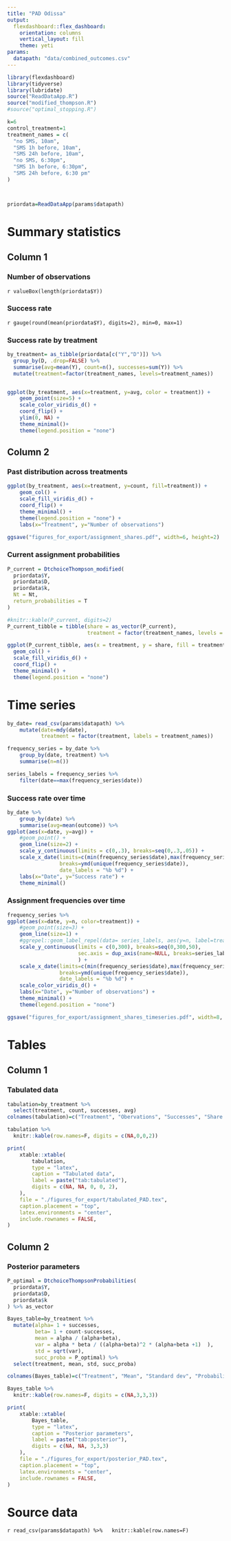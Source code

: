 ```yaml
---
title: "PAD Odissa"
output: 
  flexdashboard::flex_dashboard:
    orientation: columns
    vertical_layout: fill
    theme: yeti
params:
  datapath: "data/combined_outcomes.csv"
---
```


```r
library(flexdashboard)
library(tidyverse)
library(lubridate)
source("ReadDataApp.R")
source("modified_thompson.R")
#source("optimal_stopping.R")
```

```r
k=6
control_treatment=1
treatment_names = c(
  "no SMS, 10am",
  "SMS 1h before, 10am",
  "SMS 24h before, 10am",
  "no SMS, 6:30pm",
  "SMS 1h before, 6:30pm",
  "SMS 24h before, 6:30 pm"
)



priordata=ReadDataApp(params$datapath)
```

# Summary statistics


Column 1
--------------------------------------------------



### Number of observations 


`r valueBox(length(priordata$Y))`

### Success rate
`r gauge(round(mean(priordata$Y), digits=2), min=0, max=1)`




### Success rate by treatment

```r
by_treatment= as_tibble(priordata[c("Y","D")]) %>% 
  group_by(D, .drop=FALSE) %>% 
  summarise(avg=mean(Y), count=n(), successes=sum(Y)) %>% 
  mutate(treatment=factor(treatment_names, levels=treatment_names))


ggplot(by_treatment, aes(x=treatment, y=avg, color = treatment)) +
    geom_point(size=5) +
    scale_color_viridis_d() +
    coord_flip() +
    ylim(0, NA) +
    theme_minimal()+
    theme(legend.position = "none")
```                    


Column 2
--------------------------------------------------



### Past distribution across treatments

```r
ggplot(by_treatment, aes(x=treatment, y=count, fill=treatment)) +
    geom_col() +
    scale_fill_viridis_d() +
    coord_flip() +
    theme_minimal() +
    theme(legend.position = "none") +
    labs(x="Treatment", y="Number of observations")

ggsave("figures_for_export/assignment_shares.pdf", width=6, height=2)
```



### Current assignment probabilities

```r
P_current = DtchoiceThompson_modified(
  priordata$Y,
  priordata$D,
  priordata$k,
  Nt = Nt,
  return_probabilities = T
)

#knitr::kable(P_current, digits=2)
P_current_tibble = tibble(share = as_vector(P_current),
                          treatment = factor(treatment_names, levels = treatment_names))

ggplot(P_current_tibble, aes(x = treatment, y = share, fill = treatment)) +
  geom_col() +
  scale_fill_viridis_d() +
  coord_flip() +
  theme_minimal() +
  theme(legend.position = "none")
```


# Time series

```r
by_date= read_csv(params$datapath) %>% 
    mutate(date=mdy(date),
           treatment = factor(treatment, labels = treatment_names)) 

frequency_series = by_date %>% 
    group_by(date, treatment) %>% 
    summarise(n=n()) 

series_labels = frequency_series %>% 
    filter(date==max(frequency_series$date))
```


### Success rate over time

```r
by_date %>% 
    group_by(date) %>% 
    summarise(avg=mean(outcome)) %>% 
ggplot(aes(x=date, y=avg)) +
    #geom_point() +
    geom_line(size=2) +
    scale_y_continuous(limits = c(0,.3), breaks=seq(0,.3,.05)) +
    scale_x_date(limits=c(min(frequency_series$date),max(frequency_series$date)+3),
                 breaks=ymd(unique(frequency_series$date)),
                 date_labels = "%b %d") +
    labs(x="Date", y="Success rate") +
    theme_minimal()
```

### Assignment frequencies over time

```r


frequency_series %>% 
ggplot(aes(x=date, y=n, color=treatment)) +
    #geom_point(size=3) +
    geom_line(size=1) +
    #ggrepel::geom_label_repel(data= series_labels, aes(y=n, label=treatment), direction="y", hjust=0, size=3) +
    scale_y_continuous(limits = c(0,300), breaks=seq(0,300,50),
                       sec.axis = dup_axis(name=NULL, breaks=series_labels$n, labels=series_labels$treatment)
                       ) +
    scale_x_date(limits=c(min(frequency_series$date),max(frequency_series$date)),expand=expand_scale(mult=0),
                 breaks=ymd(unique(frequency_series$date)),
                 date_labels = "%b %d") +
    scale_color_viridis_d() +
    labs(x="Date", y="Number of observations") +
    theme_minimal() +
    theme(legend.position = "none")

ggsave("figures_for_export/assignment_shares_timeseries.pdf", width=8, height=3)
```

# Tables

## Column 1

### Tabulated data

```r
tabulation=by_treatment %>% 
  select(treatment, count, successes, avg)
colnames(tabulation)=c("Treatment", "Obervations", "Successes", "Share of successes")

tabulation %>% 
  knitr::kable(row.names=F, digits = c(NA,0,0,2))

print(
    xtable::xtable(
        tabulation,
        type = "latex",
        caption = "Tabulated data",
        label = paste("tab:tabulated"),
        digits = c(NA, NA, 0, 0, 2),
    ),
    file = "./figures_for_export/tabulated_PAD.tex",
    caption.placement = "top",
    latex.environments = "center",
    include.rownames = FALSE,
)    
```

## Column 2

### Posterior parameters

```r
P_optimal = DtchoiceThompsonProbabilities(
  priordata$Y,
  priordata$D,
  priordata$k
) %>% as_vector

Bayes_table=by_treatment %>% 
  mutate(alpha= 1 + successes,
         beta= 1 + count-successes,
         mean = alpha / (alpha+beta),
         var = alpha * beta / ((alpha+beta)^2 * (alpha+beta +1)  ),
         std = sqrt(var),
         succ_proba = P_optimal) %>% 
  select(treatment, mean, std, succ_proba) 

colnames(Bayes_table)=c("Treatment", "Mean", "Standard dev", "Probability optimal")

Bayes_table %>% 
  knitr::kable(row.names=F, digits = c(NA,3,3,3))

print(
    xtable::xtable(
        Bayes_table,
        type = "latex",
        caption = "Posterior parameters",
        label = paste("tab:posterior"),
        digits = c(NA, NA, 3,3,3)
    ),
    file = "./figures_for_export/posterior_PAD.tex",
    caption.placement = "top",
    latex.environments = "center",
    include.rownames = FALSE,
)    
```

# Source data



`r read_csv(params$datapath) %>%
  knitr::kable(row.names=F)`

